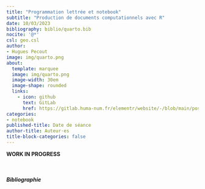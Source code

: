 ```yaml
---
title: "Programmation lettrée et notebook"
subtitle: "Production de documents computationnels avec R"
date: 10/03/2023
bibliography: biblio/quarto.bib
nocite: '@*'
csl: geo.csl
author: 
- Hugues Pecout
image: img/quarto.png
about:
  template: marquee
  image: img/quarto.png
  image-width: 30em
  image-shape: rounded
  links:
    - icon: github
      text: GitLab
      href: https://gitlab.huma-num.fr/elementr/website/-/blob/main/posts/seance8_quarto.qmd
categories: 
- notebook
published-title: Date de séance
author-title: Auteur·es
title-block-categories: false
---
```


**WORK IN PROGRESS**

\

##### Bibliographie

::: {#refs}
:::
